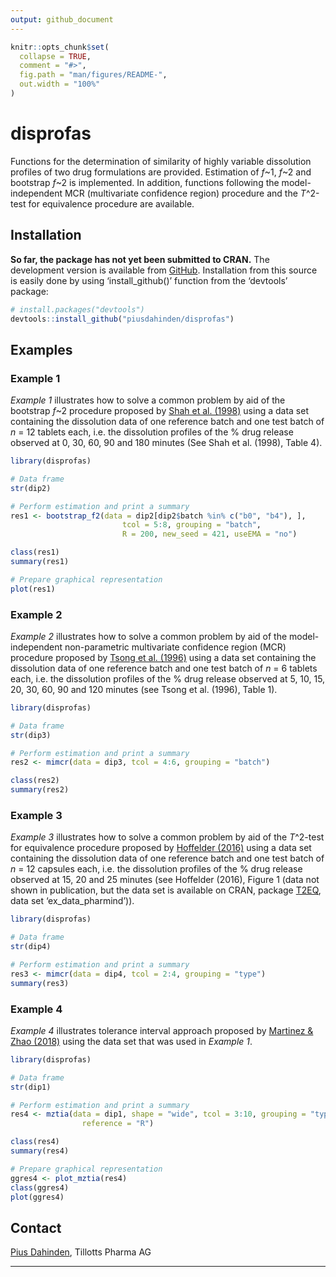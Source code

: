 ```yaml
---
output: github_document
---
```


<!-- README.md is generated from README.Rmd. Please edit that file -->

```r
knitr::opts_chunk$set(
  collapse = TRUE,
  comment = "#>",
  fig.path = "man/figures/README-",
  out.width = "100%"
)
```

# disprofas

<!-- badges: start -->
<!-- badges: end -->

Functions for the determination of similarity of highly variable dissolution profiles of two drug formulations are provided. Estimation of *f*~1, *f*~2 and bootstrap *f*~2 is implemented. In addition, functions following the model-independent MCR (multivariate confidence region) procedure and the *T*^2-test for equivalence procedure are available.

## Installation

**So far, the package has not yet been submitted to CRAN.** The development version is available from [GitHub](https://github.com/piusdahinden/disprofas). Installation from this source is easily done by using 'install_github()' function from the 'devtools' package:

``` r
# install.packages("devtools")
devtools::install_github("piusdahinden/disprofas")
```

## Examples

### Example 1
*Example 1* illustrates how to solve a common problem by aid of the bootstrap *f*~2 procedure proposed by [Shah et al. (1998)](https://doi.org/10.1023/A:1011976615750) using a data set containing the dissolution data of one reference batch and one test batch of *n* = 12 tablets each, i.e. the dissolution profiles of the % drug release observed at 0, 30, 60, 90 and 180 minutes (See Shah et al. (1998), Table 4).

``` r
library(disprofas)

# Data frame
str(dip2)

# Perform estimation and print a summary
res1 <- bootstrap_f2(data = dip2[dip2$batch %in% c("b0", "b4"), ],
                         tcol = 5:8, grouping = "batch",
                         R = 200, new_seed = 421, useEMA = "no")

class(res1)
summary(res1)

# Prepare graphical representation
plot(res1)
```


### Example 2
*Example 2* illustrates how to solve a common problem by aid of the model-independent non-parametric multivariate confidence region (MCR) procedure proposed by [Tsong et al. (1996)](https://doi.org/10.1177/009286159603000427) using a data set containing the dissolution data of one reference batch and one test batch of *n* = 6 tablets each, i.e. the dissolution profiles of the % drug release observed at 5, 10, 15, 20, 30, 60, 90 and 120 minutes (see Tsong et al. (1996), Table 1).

``` r
library(disprofas)

# Data frame
str(dip3)

# Perform estimation and print a summary
res2 <- mimcr(data = dip3, tcol = 4:6, grouping = "batch")

class(res2)
summary(res2)
```


### Example 3
*Example 3* illustrates how to solve a common problem by aid of the *T*^2-test for equivalence procedure proposed by [Hoffelder (2016)](http://www.ecv.de/suse_item.php?suseId=Z|pi|8430) using a data set containing the dissolution data of one reference batch and one test batch of *n* = 12 capsules each, i.e. the dissolution profiles of the % drug release observed at 15, 20 and 25 minutes (see Hoffelder (2016), Figure 1 (data not shown in publication, but the data set is available on CRAN, package [T2EQ](https://cran.r-project.org/web/packages/T2EQ/index.html), data set 'ex_data_pharmind')).

``` r
library(disprofas)

# Data frame
str(dip4)

# Perform estimation and print a summary
res3 <- mimcr(data = dip4, tcol = 2:4, grouping = "type")
summary(res3)
```


### Example 4
*Example 4* illustrates tolerance interval approach proposed by [Martinez & Zhao (2018)](https://doi.org/10.1208/s12248-018-0238-1) using the data set that was used in *Example 1*.

``` r
library(disprofas)

# Data frame
str(dip1)

# Perform estimation and print a summary
res4 <- mztia(data = dip1, shape = "wide", tcol = 3:10, grouping = "type",
                reference = "R")

class(res4)
summary(res4)

# Prepare graphical representation
ggres4 <- plot_mztia(res4)
class(ggres4)
plot(ggres4)
```


## Contact
[Pius Dahinden](https://github.com/piusdahinden), Tillotts Pharma AG


---
